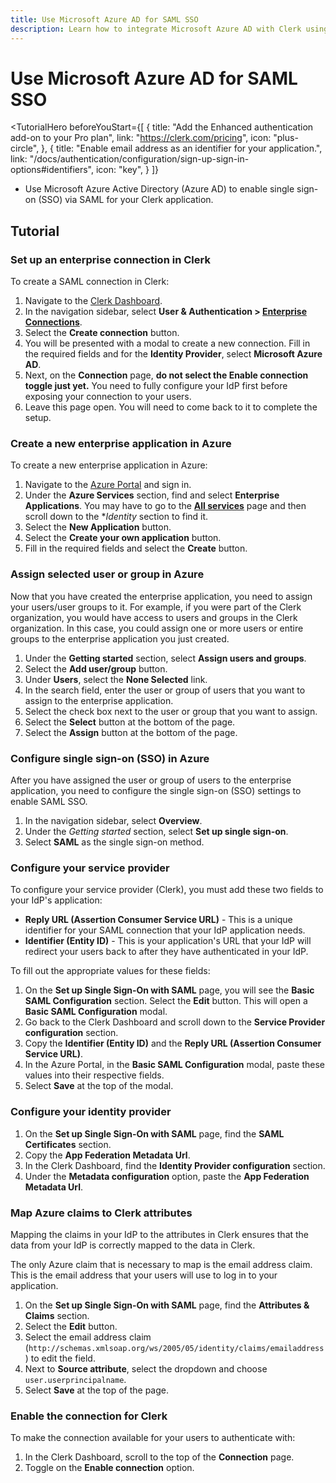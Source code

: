 ```yaml
---
title: Use Microsoft Azure AD for SAML SSO
description: Learn how to integrate Microsoft Azure AD with Clerk using SAML SSO.
---
```


# Use Microsoft Azure AD for SAML SSO

<TutorialHero
  beforeYouStart={[
    {
      title: "Add the Enhanced authentication add-on to your Pro plan",
      link: "https://clerk.com/pricing",
      icon: "plus-circle",
    },
    {
      title: "Enable email address as an identifier for your application.",
      link: "/docs/authentication/configuration/sign-up-sign-in-options#identifiers",
      icon: "key",
    }
  ]}
>

- Use Microsoft Azure Active Directory (Azure AD) to enable single sign-on (SSO) via SAML for your Clerk application.

</TutorialHero>

## Tutorial

<Steps>

### Set up an enterprise connection in Clerk

To create a SAML connection in Clerk:

1. Navigate to the [Clerk Dashboard](https://dashboard.clerk.com).
2. In the navigation sidebar, select **User & Authentication > [Enterprise Connections](https://dashboard.clerk.com/last-active?path=user-authentication/enterprise-connections)**.
3. Select the **Create connection** button.
4. You will be presented with a modal to create a new connection. Fill in the required fields and for the **Identity Provider**, select **Microsoft Azure AD**.
5. Next, on the **Connection** page, **do not select the Enable connection toggle just yet.** You need to fully configure your IdP first before exposing your connection to your users.
6. Leave this page open. You will need to come back to it to complete the setup.

### Create a new enterprise application in Azure

To create a new enterprise application in Azure:

1. Navigate to the [Azure Portal](https://azure.microsoft.com/en-us/get-started/azure-portal) and sign in.
2. Under the **Azure Services** section, find and select **Enterprise Applications**. You may have to go to the [**All services**](https://portal.azure.com/#allservices) page and then scroll down to the **Identity* section to find it.
3. Select the **New Application** button.
4. Select the **Create your own application** button.
5. Fill in the required fields and select the **Create** button.

### Assign selected user or group in Azure

Now that you have created the enterprise application, you need to assign your users/user groups to it. For example, if you were part of the Clerk organization, you would have access to users and groups in the Clerk organization. In this case, you could assign one or more users or entire groups to the enterprise application you just created.

1. Under the **Getting started** section, select **Assign users and groups**.
2. Select the **Add user/group** button.
3. Under **Users**, select the **None Selected** link.
4. In the search field, enter the user or group of users that you want to assign to the enterprise application.
5. Select the check box next to the user or group that you want to assign.
6. Select the **Select** button at the bottom of the page.
7. Select the **Assign** button at the bottom of the page.

### Configure single sign-on (SSO) in Azure

After you have assigned the user or group of users to the enterprise application, you need to configure the single sign-on (SSO) settings to enable SAML SSO.

1. In the navigation sidebar, select **Overview**.
2. Under the *Getting started* section, select **Set up single sign-on**.
3. Select **SAML** as the single sign-on method.

### Configure your service provider

To configure your service provider (Clerk), you must add these two fields to your IdP's application:

- **Reply URL (Assertion Consumer Service URL)** - This is a unique identifier for your SAML connection that your IdP application needs.
- **Identifier (Entity ID)** - This is your application's URL that your IdP will redirect your users back to after they have authenticated in your IdP.

To fill out the appropriate values for these fields:

1. On the **Set up Single Sign-On with SAML** page, you will see the **Basic SAML Configuration** section. Select the **Edit** button. This will open a **Basic SAML Configuration** modal.
2. Go back to the Clerk Dashboard and scroll down to the **Service Provider configuration** section.
3. Copy the **Identifier (Entity ID)** and the **Reply URL (Assertion Consumer Service URL)**.
4. In the Azure Portal, in the **Basic SAML Configuration** modal, paste these values into their respective fields.
5. Select **Save** at the top of the modal.

### Configure your identity provider

1. On the **Set up Single Sign-On with SAML** page, find the **SAML Certificates** section.
2. Copy the **App Federation Metadata Url**.
3. In the Clerk Dashboard, find the **Identity Provider configuration** section.
4. Under the **Metadata configuration** option, paste the **App Federation Metadata Url**.

### Map Azure claims to Clerk attributes

Mapping the claims in your IdP to the attributes in Clerk ensures that the data from your IdP is correctly mapped to the data in Clerk.

The only Azure claim that is necessary to map is the email address claim. This is the email address that your users will use to log in to your application.

1. On the **Set up Single Sign-On with SAML** page, find the **Attributes & Claims** section.
2. Select the **Edit** button.
3. Select the email address claim (`http://schemas.xmlsoap.org/ws/2005/05/identity/claims/emailaddress`) to edit the field.
4. Next to **Source attribute**, select the dropdown and choose `user.userprincipalname`.
5. Select **Save** at the top of the page.

### Enable the connection for Clerk

To make the connection available for your users to authenticate with:

1. In the Clerk Dashboard, scroll to the top of the **Connection** page.
2. Toggle on the **Enable connection** option.

</Steps>
